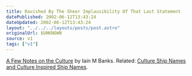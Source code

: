 ```yaml
---
title: Ravished By The Sheer Implausibility Of That Last Statement
datePublished: 2002-06-12T13:43:24
dateUpdated: 2002-06-12T13:43:24
layout: "../../../layouts/posts/post.astro"
originalUrl: $UNKNOWN
source: v1
tags: ["v1"]
---
```


[A Few Notes on the Culture][1] by Iain M Banks. Related: [Culture Ship Names and Culture Inspired Ship Names][2].

[1]: http://www.cs.bris.ac.uk/~stefan/culture.html "A Few Notes on the Culture by Iain M Banks"
[2]: http://homepage.mac.com/nizenberg/The_Fleet.htm "Culture Ship Names and Culture Inspired Ship Names"
